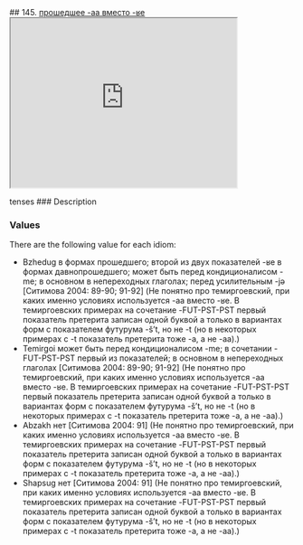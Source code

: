 ## 145. <a href =  'https://agricolamz.github.io/The_Circassian_Isoglosses_Database/145.html'>прошедшее -aa вместо -ʁe</a><div class='box'><iframe src='https://agricolamz.github.io/The_Circassian_Isoglosses_Database/145.html' width = '400px' height = '300px'></iframe></div>tenses
### Description



### Values
There are the following value for each idiom:

* Bzhedug  в формах прошедшего; второй из двух показателей -ʁe в формах давнопрошедшего; может быть перед кондиционалисом -me; в основном в непереходных глаголах; перед усилительным -jə [Ситимова 2004: 89-90; 91-92] (Не понятно про темиргоевский, при каких именно условиях используется -aa вместо -ʁe. В темиргоевских примерах на сочетание -FUT-PST-PST первый показатель претерита записан одной буквой a только в вариантах форм с показателем футурума -š't, но не -t (но в некоторых примерах с -t показатель претерита тоже -a, а не -aa).)
* Temirgoi  может быть перед кондиционалисом -me; в сочетании -FUT-PST-PST первый из показателей; в основном в непереходных глаголах [Ситимова 2004: 89-90; 91-92] (Не понятно про темиргоевский, при каких именно условиях используется -aa вместо -ʁe. В темиргоевских примерах на сочетание -FUT-PST-PST первый показатель претерита записан одной буквой a только в вариантах форм с показателем футурума -š't, но не -t (но в некоторых примерах с -t показатель претерита тоже -a, а не -aa).)
* Abzakh  нет [Ситимова 2004: 91] (Не понятно про темиргоевский, при каких именно условиях используется -aa вместо -ʁe. В темиргоевских примерах на сочетание -FUT-PST-PST первый показатель претерита записан одной буквой a только в вариантах форм с показателем футурума -š't, но не -t (но в некоторых примерах с -t показатель претерита тоже -a, а не -aa).)
* Shapsug  нет [Ситимова 2004: 91] (Не понятно про темиргоевский, при каких именно условиях используется -aa вместо -ʁe. В темиргоевских примерах на сочетание -FUT-PST-PST первый показатель претерита записан одной буквой a только в вариантах форм с показателем футурума -š't, но не -t (но в некоторых примерах с -t показатель претерита тоже -a, а не -aa).)

